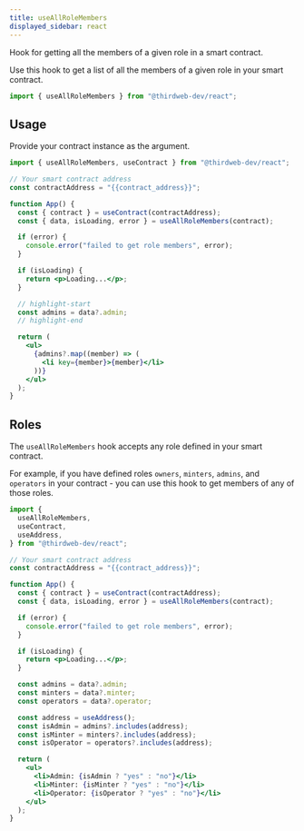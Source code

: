 ```yaml
---
title: useAllRoleMembers
displayed_sidebar: react
---
```


Hook for getting all the members of a given role in a smart contract.

Use this hook to get a list of all the members of a given role in your smart contract.

```jsx
import { useAllRoleMembers } from "@thirdweb-dev/react";
```

## Usage

Provide your contract instance as the argument.

```jsx
import { useAllRoleMembers, useContract } from "@thirdweb-dev/react";

// Your smart contract address
const contractAddress = "{{contract_address}}";

function App() {
  const { contract } = useContract(contractAddress);
  const { data, isLoading, error } = useAllRoleMembers(contract);

  if (error) {
    console.error("failed to get role members", error);
  }

  if (isLoading) {
    return <p>Loading...</p>;
  }

  // highlight-start
  const admins = data?.admin;
  // highlight-end

  return (
    <ul>
      {admins?.map((member) => (
        <li key={member}>{member}</li>
      ))}
    </ul>
  );
}
```

## Roles

The `useAllRoleMembers` hook accepts any role defined in your smart contract.

For example, if you have defined roles `owners`, `minters`, `admins`, and `operators` in your contract - you can use this hook to get members of any of those roles.

```jsx
import {
  useAllRoleMembers,
  useContract,
  useAddress,
} from "@thirdweb-dev/react";

// Your smart contract address
const contractAddress = "{{contract_address}}";

function App() {
  const { contract } = useContract(contractAddress);
  const { data, isLoading, error } = useAllRoleMembers(contract);

  if (error) {
    console.error("failed to get role members", error);
  }

  if (isLoading) {
    return <p>Loading...</p>;
  }

  const admins = data?.admin;
  const minters = data?.minter;
  const operators = data?.operator;

  const address = useAddress();
  const isAdmin = admins?.includes(address);
  const isMinter = minters?.includes(address);
  const isOperator = operators?.includes(address);

  return (
    <ul>
      <li>Admin: {isAdmin ? "yes" : "no"}</li>
      <li>Minter: {isMinter ? "yes" : "no"}</li>
      <li>Operator: {isOperator ? "yes" : "no"}</li>
    </ul>
  );
}
```